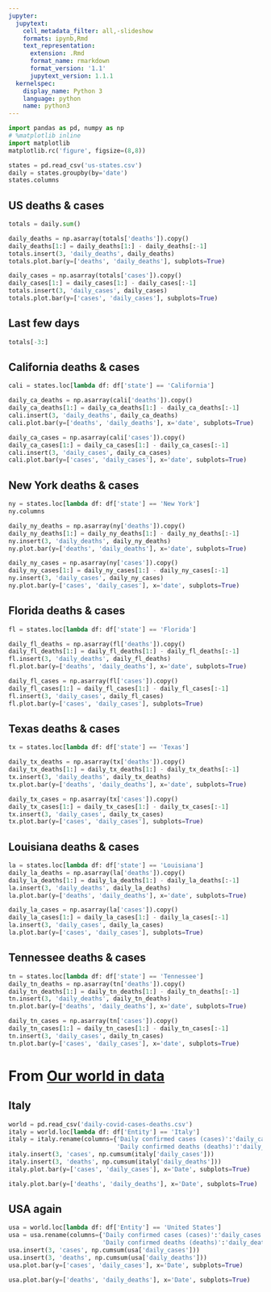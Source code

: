 ```yaml
---
jupyter:
  jupytext:
    cell_metadata_filter: all,-slideshow
    formats: ipynb,Rmd
    text_representation:
      extension: .Rmd
      format_name: rmarkdown
      format_version: '1.1'
      jupytext_version: 1.1.1
  kernelspec:
    display_name: Python 3
    language: python
    name: python3
---
```


```python
import pandas as pd, numpy as np
# %matplotlib inline
import matplotlib
matplotlib.rc('figure', figsize=(8,8))
```

```python
states = pd.read_csv('us-states.csv')
daily = states.groupby(by='date')
states.columns
```

## US deaths & cases

```python
totals = daily.sum()
```

```python
daily_deaths = np.asarray(totals['deaths']).copy()
daily_deaths[1:] = daily_deaths[1:] - daily_deaths[:-1]
totals.insert(3, 'daily_deaths', daily_deaths)
totals.plot.bar(y=['deaths', 'daily_deaths'], subplots=True)
```

```python
daily_cases = np.asarray(totals['cases']).copy()
daily_cases[1:] = daily_cases[1:] - daily_cases[:-1]
totals.insert(3, 'daily_cases', daily_cases)
totals.plot.bar(y=['cases', 'daily_cases'], subplots=True)
```

## Last few days

```python
totals[-3:]
```

## California deaths & cases

```python
cali = states.loc[lambda df: df['state'] == 'California']
```

```python
daily_ca_deaths = np.asarray(cali['deaths']).copy()
daily_ca_deaths[1:] = daily_ca_deaths[1:] - daily_ca_deaths[:-1]
cali.insert(3, 'daily_deaths', daily_ca_deaths)
cali.plot.bar(y=['deaths', 'daily_deaths'], x='date', subplots=True)
```

```python
daily_ca_cases = np.asarray(cali['cases']).copy()
daily_ca_cases[1:] = daily_ca_cases[1:] - daily_ca_cases[:-1]
cali.insert(3, 'daily_cases', daily_ca_cases)
cali.plot.bar(y=['cases', 'daily_cases'], x='date', subplots=True)
```



## New York deaths & cases

```python
ny = states.loc[lambda df: df['state'] == 'New York']
ny.columns
```

```python
daily_ny_deaths = np.asarray(ny['deaths']).copy()
daily_ny_deaths[1:] = daily_ny_deaths[1:] - daily_ny_deaths[:-1]
ny.insert(3, 'daily_deaths', daily_ny_deaths)
ny.plot.bar(y=['deaths', 'daily_deaths'], x='date', subplots=True)
```

```python
daily_ny_cases = np.asarray(ny['cases']).copy()
daily_ny_cases[1:] = daily_ny_cases[1:] - daily_ny_cases[:-1]
ny.insert(3, 'daily_cases', daily_ny_cases)
ny.plot.bar(y=['cases', 'daily_cases'], x='date', subplots=True)
```

## Florida deaths & cases

```python
fl = states.loc[lambda df: df['state'] == 'Florida']
```

```python
daily_fl_deaths = np.asarray(fl['deaths']).copy()
daily_fl_deaths[1:] = daily_fl_deaths[1:] - daily_fl_deaths[:-1]
fl.insert(3, 'daily_deaths', daily_fl_deaths)
fl.plot.bar(y=['deaths', 'daily_deaths'], x='date', subplots=True)
```

```python
daily_fl_cases = np.asarray(fl['cases']).copy()
daily_fl_cases[1:] = daily_fl_cases[1:] - daily_fl_cases[:-1]
fl.insert(3, 'daily_cases', daily_fl_cases)
fl.plot.bar(y=['cases', 'daily_cases'], subplots=True)
```
## Texas deaths & cases

```python
tx = states.loc[lambda df: df['state'] == 'Texas']
```

```python
daily_tx_deaths = np.asarray(tx['deaths']).copy()
daily_tx_deaths[1:] = daily_tx_deaths[1:] - daily_tx_deaths[:-1]
tx.insert(3, 'daily_deaths', daily_tx_deaths)
tx.plot.bar(y=['deaths', 'daily_deaths'], x='date', subplots=True)
```

```python
daily_tx_cases = np.asarray(tx['cases']).copy()
daily_tx_cases[1:] = daily_tx_cases[1:] - daily_tx_cases[:-1]
tx.insert(3, 'daily_cases', daily_tx_cases)
tx.plot.bar(y=['cases', 'daily_cases'], subplots=True)
```
## Louisiana deaths & cases

```python
la = states.loc[lambda df: df['state'] == 'Louisiana']
daily_la_deaths = np.asarray(la['deaths']).copy()
daily_la_deaths[1:] = daily_la_deaths[1:] - daily_la_deaths[:-1]
la.insert(3, 'daily_deaths', daily_la_deaths)
la.plot.bar(y=['deaths', 'daily_deaths'], x='date', subplots=True)
```

```python
daily_la_cases = np.asarray(la['cases']).copy()
daily_la_cases[1:] = daily_la_cases[1:] - daily_la_cases[:-1]
la.insert(3, 'daily_cases', daily_la_cases)
la.plot.bar(y=['cases', 'daily_cases'], subplots=True)
```
## Tennessee deaths & cases

```python
tn = states.loc[lambda df: df['state'] == 'Tennessee']
daily_tn_deaths = np.asarray(tn['deaths']).copy()
daily_tn_deaths[1:] = daily_tn_deaths[1:] - daily_tn_deaths[:-1]
tn.insert(3, 'daily_deaths', daily_tn_deaths)
tn.plot.bar(y=['deaths', 'daily_deaths'], x='date', subplots=True)
```

```python
daily_tn_cases = np.asarray(tn['cases']).copy()
daily_tn_cases[1:] = daily_tn_cases[1:] - daily_tn_cases[:-1]
tn.insert(3, 'daily_cases', daily_tn_cases)
tn.plot.bar(y=['cases', 'daily_cases'], x='date', subplots=True)
```
# From [Our world in data](https://ourworldindata.org/coronavirus-data)

## Italy

```python
world = pd.read_csv('daily-covid-cases-deaths.csv')
italy = world.loc[lambda df: df['Entity'] == 'Italy']
italy = italy.rename(columns={'Daily confirmed cases (cases)':'daily_cases',
                              'Daily confirmed deaths (deaths)':'daily_deaths'})
italy.insert(3, 'cases', np.cumsum(italy['daily_cases']))
italy.insert(3, 'deaths', np.cumsum(italy['daily_deaths']))
italy.plot.bar(y=['cases', 'daily_cases'], x='Date', subplots=True)            
```

```python
italy.plot.bar(y=['deaths', 'daily_deaths'], x='Date', subplots=True)
```

## USA again

```python
usa = world.loc[lambda df: df['Entity'] == 'United States']
usa = usa.rename(columns={'Daily confirmed cases (cases)':'daily_cases',
                          'Daily confirmed deaths (deaths)':'daily_deaths'})
usa.insert(3, 'cases', np.cumsum(usa['daily_cases']))
usa.insert(3, 'deaths', np.cumsum(usa['daily_deaths']))
usa.plot.bar(y=['cases', 'daily_cases'], x='Date', subplots=True)            
```

```python
usa.plot.bar(y=['deaths', 'daily_deaths'], x='Date', subplots=True)
```

```python

```
